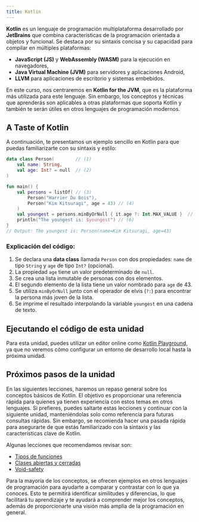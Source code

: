 ```yaml
---
title: Kotlin
---
```


<ReadingTime />

**Kotlin** es un lenguaje de programación multiplataforma desarrollado por **JetBrains** que combina características de la programación orientada a objetos y funcional. Se destaca por su sintaxis concisa y su capacidad para compilar en múltiples plataformas:

- **JavaScript (JS)** y **WebAssembly (WASM)** para la ejecución en navegadores,
- **Java Virtual Machine (JVM)** para servidores y aplicaciones Android,
- **LLVM** para aplicaciones de escritorio y sistemas embebidos.

En este curso, nos centraremos en **Kotlin for the JVM**, que es la plataforma más utilizada para este lenguaje. Sin embargo, los conceptos y técnicas que aprenderás son aplicables a otras plataformas que soporta Kotlin y también te serán útiles en otros lenguajes de programación modernos.

## A Taste of Kotlin

A continuación, te presentamos un ejemplo sencillo en Kotlin para que puedas familiarizarte con su sintaxis y estilo:

```kotlin
data class Person(        // (1)
    val name: String,
    val age: Int? = null  // (2)
)

fun main() {
    val persons = listOf( // (3)
        Person("Harrier Du Bois"),
        Person("Kim Kitsuragi", age = 43) // (4)
    )
    val youngest = persons.minByOrNull { it.age ?: Int.MAX_VALUE }  // (5)
    println("The youngest is: $youngest") // (6)
}
// Output: The youngest is: Person(name=Kim Kitsuragi, age=43)
```

### Explicación del código:

1. Se declara una **data class** llamada `Person` con dos propiedades: `name` de tipo `String` y `age` de tipo `Int?` (opcional).
2. La propiedad `age` tiene un valor predeterminado de `null`.
3. Se crea una lista inmutable de personas con dos elementos.
4. El segundo elemento de la lista tiene un valor nombrado para `age` de 43.
5. Se utiliza `minByOrNull` junto con el operador de elvis (`?:`) para encontrar la persona más joven de la lista.
6. Se imprime el resultado interpolando la variable `youngest` en una cadena de texto.

## Ejecutando el código de esta unidad

Para esta unidad, puedes utilizar un editor online como [Kotlin Playground,](https://play.kotlinlang.org/) ya que no veremos cómo configurar un entorno de desarrollo local hasta la próxima unidad.

## Próximos pasos de la unidad

En las siguientes lecciones, haremos un repaso general sobre los conceptos básicos de Kotlin. El objetivo es proporcionar una referencia rápida para quienes ya tienen experiencia con estos temas en otros lenguajes. Si prefieres, puedes saltarte estas lecciones y continuar con la siguiente unidad, manteniéndolas solo como referencia para futuras consultas rápidas. Sin embargo, se recomienda hacer una pasada rápida para asegurarte de que estás familiarizado con la sintaxis y las características clave de Kotlin.

Algunas lecciones que recomendamos revisar son:

- [Tipos de funciones](types)
- [Clases abiertas y cerradas](open-closed/open-closed-kt)
- [Void-safety](void/void-safety)

Para la mayoría de los conceptos, se ofrecen ejemplos en otros lenguajes de programación para ayudarte a comparar y contrastar con lo que ya conoces. Esto te permitirá identificar similitudes y diferencias, lo que facilitará tu aprendizaje y te ayudará a comprender mejor los conceptos, además de proporcionarte una visión más amplia de la programación en general.